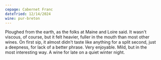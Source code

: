 ```yaml
---
cepage: Cabernet Franc
dateTried: 12/14/2024
wine: pur-breton
---
```


Ploughed from the earth, as the folks at Maine and Loire said. It wasn't
viscous, of course, but it felt heavier, fuller in the mouth than most other
wines. On first sip, it almost didn't taste like anything for a split second,
just a deepness, for lack of a better phrase. Very enjoyable. Mild, but in the
most interesting way. A wine for late on a quiet winter night.
